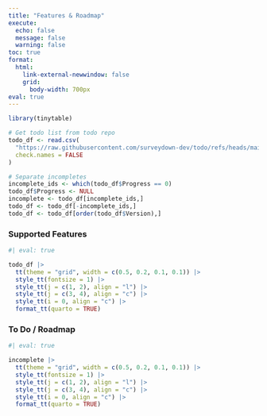```yaml
---
title: "Features & Roadmap"
execute: 
  echo: false
  message: false
  warning: false
toc: true
format:
  html:
    link-external-newwindow: false
    grid:
      body-width: 700px
eval: true
---
```


```r
library(tinytable)

# Get todo list from todo repo
todo_df <- read.csv(
  "https://raw.githubusercontent.com/surveydown-dev/todo/refs/heads/main/todo.csv",
  check.names = FALSE
)

# Separate incompletes
incomplete_ids <- which(todo_df$Progress == 0)
todo_df$Progress <- NULL
incomplete <- todo_df[incomplete_ids,]
todo_df <- todo_df[-incomplete_ids,]
todo_df <- todo_df[order(todo_df$Version),]
```

### Supported Features

```r
#| eval: true

todo_df |> 
  tt(theme = "grid", width = c(0.5, 0.2, 0.1, 0.1)) |>
  style_tt(fontsize = 1) |> 
  style_tt(j = c(1, 2), align = "l") |> 
  style_tt(j = c(3, 4), align = "c") |> 
  style_tt(i = 0, align = "c") |> 
  format_tt(quarto = TRUE)
```

### To Do / Roadmap

```r
#| eval: true

incomplete |>
  tt(theme = "grid", width = c(0.5, 0.2, 0.1, 0.1)) |>
  style_tt(fontsize = 1) |> 
  style_tt(j = c(1, 2), align = "l") |> 
  style_tt(j = c(3, 4), align = "c") |> 
  style_tt(i = 0, align = "c") |> 
  format_tt(quarto = TRUE)
```
